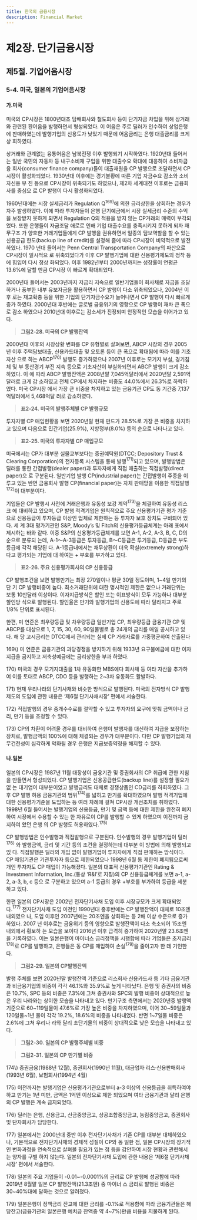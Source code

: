 ```yaml
---
title: 한국의 금융시장
description: Financial Market
---
```


# 제2장. 단기금융시장

## 제5절. 기업어음시장

### 5-4. 미국, 일본의 기업어음시장

#### 가.미국

미국의 CP시장은 1800년대초 담배회사와 철도회사 등이 단기자금 차입을 위해 상거래
와 관련된 환어음을 발행하면서 형성되었다. 이 어음은 주로 딜러가 인수하여 상업은행에
판매하였는데 발행기업의 신용도가 낮았기 때문에 어음금리는 은행 대출금리를 크게 상
회하였다.

상거래와 관계없는 융통어음은 남북전쟁 이후 발행되기 시작하였다. 1920년대 들어서
는 일반 국민의 자동차 등 내구소비재 구입을 위한 대출수요 확대에 대응하여 소비자금융
회사(consumer finance company)들이 대출재원을 CP 발행으로 조달하면서 CP시장이
활성화되었다. 1930년대 이후에는 경기불황에 따른 기업 자금수요 감소와 소비자신용 부
진 등으로 CP시장이 위축되기도 하였으나, 제2차 세계대전 이후로는 금융회사를 중심으
로 CP 발행이 다시 활성화되었다.

1960년대에는 시장 실세금리가 Regulation Q$^{169)}$에 의한 금리상한을 상회하는 경우가
자주 발생하였다. 이에 따라 투자자들이 은행 단기예금에서 시장 실세금리 수준의 수익을
보장받지 못하게 되면서 Regulation Q의 적용을 받지 않는 CP거래의 매력이 부각되었다.
또한 은행들이 자금조달 애로로 인해 기업 대출수요를 충족시키지 못하게 되자 재무구조
가 양호한 거래기업들에게 CP 발행을 권유하면서 일종의 담보역할을 할 수 있는 신용공급
한도(backup line of credit)를 설정해 줌에 따라 CP시장이 비약적으로 발전하였다. 1970
년대 들어서는 Penn Central Transportation Company의 파산으로 CP시장이 일시적으
로 위축되었다가 이후 CP 발행기업에 대한 신용평가제도의 정착 등에 힘입어 다시 정상
화되었다. 이후 1982년부터 2000년까지는 성장률이 연평균 13.6%에 달할 만큼 CP시장
이 빠르게 확대되었다.

2000년대 들어서는 2003년까지 저금리 지속으로 일반기업들이 회사채로 자금을 조달
하거나 풍부한 내부 유보자금을 활용하면서 CP 발행이 다소 위축되었으나, 2004년 이후
로는 재고확충 등을 위한 기업의 단기자금수요가 늘어나면서 CP 발행이 다시 빠르게 증가
하였다. 2000년대 후반에는 글로벌 금융위기의 영향으로 CP 발행이 재차 큰 폭으로 감소
하였으나 2010년대 이후로는 감소세가 진정되며 안정적인 모습을 이어가고 있다.

> __그림2-28. 미국의 CP 발행잔액__

2000년대 이후의 시장상황 변화를 CP 유형별로 살펴보면, ABCP 시장의 경우 2005년
이후 주택담보대출, 신용카드대출 및 오토론 등이 큰 폭으로 확대됨에 따라 이를 기초자산
으로 하는 ABCP$^{170)}$ 발행도 증가하였으나 2007년 이후로는 모기지 부실, 경기침체 및 부
동산경기 부진 지속 등으로 기초자산이 부실화되면서 ABCP 발행이 크게 감소하였다. 이
에 따라 ABCP 발행잔액은 2008년말 7,045억달러에서 2020년말 2,591억달러로 크게 감
소하였고 전체 CP에서 차지하는 비중도 44.0%에서 26.3%로 하락하였다. 미국 CP시장
에서 가장 큰 비중을 차지하고 있는 금융기관 CP도 동 기간중 7,137억달러에서 5,468억달
러로 감소하였다.

> __표2-24. 미국의 발행주체별 CP 발행규모__

투자자별 CP 매입현황을 보면 2020년말 현재 펀드가 28.5%로 가장 큰 비중을 차지하고
있으며 다음으로 민간기업(25.9%), 지방정부(8.0%) 등의 순으로 나타나고 있다.

> __표2-25. 미국의 투자자별 CP 매입규모__

미국에서는 CP가 대부분 실물교부보다는 증권예탁원(DTCC; Depository Trust &
Clearing Corporation)의 전자등록 시스템을 통해 발행$^{171)}$되고 있으며, 발행방법은 딜러를 통한 간접발행(dealer paper)과 투자자에게 직접 매출하는 직접발행(direct paper)으
로 구분된다. 일반기업 발행 CP(industrial paper)는 간접발행이 주종을 이루고 있는 반면
금융회사 발행 CP(financial paper)는 자체 판매망을 이용한 직접발행$^{172)}$이 대부분이다.

기업들은 CP 발행시 사전에 거래은행과 유동성 보강 계약$^{173)}$을 체결하여 유동성 리스크
에 대비하고 있으며, CP 발행 적격기업은 원칙적으로 주요 신용평가기관 평가 기준으로
신용등급이 투자등급 이상인 업체로 제한하는 등 투자자 보호 장치도 구비되어 있다. 세
계 3대 평가기관인 S&P, Moody’s 및 Fitch의 신용평가등급체계는 아래 표에서 제시하는
바와 같다. 이중 S&P의 신용평가등급체계를 보면 A-1, A-2, A-3, B, C, D의 순으로 분류되
는데, A-1〜A-3등급은 투자등급, B〜C등급은 투기등급, D등급은 부도등급에 각각 해당된
다. A-1등급내에서는 채무상환이 더욱 확실(extremely strong)하다고 평가되는 기업에 대
하여는 + 부호를 부가하고 있다.

> __표2-26. 주요 신용평가회사의 CP 신용등급__

CP 발행조건을 보면 발행만기는 최장 270일이나 평균 30일 정도이며, 1~4일 만기의 단
기 CP 발행비중이 높다. 최소거래단위에 대한 명시적인 제한은 없으나 거래단위는 보통
10만달러 이상이다. 이자지급방식은 할인 또는 이표방식이 모두 가능하나 대부분 할인방
식으로 발행된다. 할인율은 만기와 발행기업의 신용도에 따라 달라지고 주로 1/8% 단위로 표시된다.

한편, 미 연준은 최우량등급 및 차우량등급 일반기업 CP, 최우량등급 금융기관 CP 및
ABCP를 대상으로 1, 7, 15, 30, 60, 90일물별로 총 24개의 금리를 매일 공시하고 있다. 해
당 고시금리는 DTCC에서 관리되는 실제 CP 거래자료를 가중평균하여 산출된다

<GComment>
169\) 미 연준은 금융기관의 과당경쟁을 방지하기 위해 1933년 요구불예금에 대한 이자지급을 금지하고 저축성예금에는 금리상한을 부과
하였다.

170\) 미국의 경우 모기지대출을 1차 유동화한 MBS에다 회사채 등 여타 자산을 추가하여 이를 토대로 ABCP, CDO 등을 발행하는 2~3차
유동화도 활발하다.

171\) 현재 우리나라의 단기사채와 비슷한 방식으로 발행된다. 미국의 전자방식 CP 발행제도의 도입에 관한 내용은 ‘제6절 단기사채시장’
편에서 서술한다.

172\) 직접발행의 경우 중개수수료를 절약할 수 있고 투자자의 요구에 맞춰 금액이나 금리, 만기 등을 조정할 수 있다.

173\) CP의 차환이 어려울 경우를 대비하여 은행이 발행자를 대신하여 지급을 보장하는 장치로, 발행금액의 100%에 대해 체결되는 경우가
대부분이다. 다만 CP 발행기업의 재무건전성이 심각하게 악화될 경우 은행은 지급보증약정을 해지할 수 있다.
</GComment>

#### 나.일본

일본의 CP시장은 1987년 11월 대장성이 금융기관 및 증권회사의 CP 취급에 관한 지침
을 만들면서 형성되었다. CP 발행기업은 신용공급한도(backup line)를 설정할 필요가 없
는 대기업이 대부분이었고 발행금리도 대체로 경쟁상품인 CD금리를 하회하였다. 그 후
CP 발행 허용 금융기관의 범위$^{174)}$를 넓히고 만기를 확대하였으며 발행 적격기업에 대한
신용평가기준을 도입하는 등 여러 차례에 걸쳐 CP시장 개선조치를 취하였다. 1998년 6월
들어서는 발행기업의 신용등급, 만기 및 금액 등에 대한 제한을 완전히 폐지하여 시장에서
수용할 수 있는 한 자유로이 CP를 발행할 수 있게 하였으며 이전까지 금지하여 왔던 은행
의 CP 발행도 허용하였다.$^{175)}$

CP 발행방법은 인수발행과 직접발행으로 구분된다. 인수발행의 경우 발행기업이 딜러$^{176)}$
와 발행금액, 금리 및 기간 등의 조건을 결정하는데 대부분 이 방법에 의해 발행되고 있
다. 직접발행은 딜러의 개입 없이 발행기업이 투자자에게 직접 판매하는 방식이다. CP
매입기관은 기관투자자 등으로 제한되었으나 1998년 6월 동 제한이 폐지됨으로써 개인
투자자도 CP 매입이 가능해졌다. 일본의 대표적 신용평가기관인 Rating & Investment
Information, Inc.(통상 ‘R&I’로 지칭)의 CP 신용등급체계를 보면 a-1, a-2, a-3, b, c 등으
로 구분하고 있으며 a-1 등급의 경우 +부호를 부가하여 등급을 세분하고 있다.

한편 일본의 CP시장은 2002년 전자단기사채 도입 이후 시장규모가 크게 확대되었다.$^{177)}$
전자단기사채 도입 이전인 1990년대 중후반에는 CP 발행잔액이 대체로 10조엔 내외였으
나, 도입 이후인 2007년에는 20조엔을 상회하는 등 2배 이상 수준으로 증가하였다. 2007
년 이후로는 금융위기 등의 영향으로 발행잔액이 다소 축소되어 15조엔 내외에서 횡보하
는 모습을 보이다 2016년 이후 급격히 증가하여 2020년말 23.6조엔을 기록하였다. 이는
일본은행이 마이너스 금리정책을 시행함에 따라 기업들은 초저금리$^{178)}$로 CP를 발행하고,
은행들은 동 CP를 매입하여 손실$^{179)}$을 줄이고자 한 데 기인한다.

> __그림2-29. 일본의 CP발행잔액__

발행 주체를 보면 2020년말 발행잔액 기준으로 리스회사·신용카드사 등 기타 금융기관
과 비금융기업의 비중이 각각 46.1%와 35.9%로 높게 나타났다. 은행 및 증권사의 비중은 10.7%, SPC 등의 비중은 7.3%에 그쳐 증권사와 SPC의 발행 비중이 상대적으로 높은 우리
나라와는 상이한 모습을 나타내고 있다. 만기구조 측면에서는 2020년중 발행액 기준으로
60\~119일물이 47.6%로 가장 높은 비중을 차지하였으며, 이어 30\~59일물과 120일물\~1년
물이 각각 19.2%, 18.6%의 비중을 나타내었다. 반면 1\~7일물 비중은 2.6%에 그쳐 우리나
라와 달리 초단기물의 비중이 상대적으로 낮은 모습을 나타내고 있다.

> __그림2-30. 일본의 CP 발행주체별 비중__

> __그림2-31. 일본의 CP 만기별 비중__

<GComment>
174\) 증권금융(1988년 12월), 증권회사(1990년 11월), 대금업자·리스·신용판매회사(1993년 6월), 보험회사(1994년 4월)

175\) 이전까지는 발행기업은 신용평가기관으로부터 a-3 이상의 신용등급을 취득하여야 하고 만기는 1년 미만, 금액은 1억엔 이상으로 제한
되었으며 여타 금융기관과 달리 은행의 CP 발행은 계속 금지되었다.

176\) 딜러는 은행, 신용금고, 신금중앙금고, 상공조합중앙금고, 농림중앙금고, 증권회사 및 단자회사가 담당한다.

177\) 일본에서는 2000년대 중반 이후 전자단기사채가 기존 CP를 대부분 대체하였으나, 기본적으로 전자단기사채의 경제적 성질이 CP와 동
일한 점, 일본 CP시장의 장기적인 변화과정을 연속적으로 살펴볼 필요가 있는 점 등을 감안하여 시장 현황과 관련해서는 양자를 구별
하지 않는다. 일본의 전자단기사채 도입에 관한 내용은 ‘제6절 단기사채시장’ 편에서 서술한다.

178\) 일본의 주요 기업들이 -0.01~-0.0001%의 금리로 CP 발행에 성공함에 따라 2019년 8월말 일본 CP 발행잔액(21.3조엔) 중 마이너
스 금리로 발행된 비중은 30~40%대에 달하는 것으로 알려졌다.

179\) 일본은행이 정책금리 잔고에 대한 금리를 -0.1%로 적용함에 따라 금융기관들은 해당잔고(금융기관의 일본은행 예치금 잔액중 약
4~7%)만큼 비용을 지불하게 된다.
</GComment>

